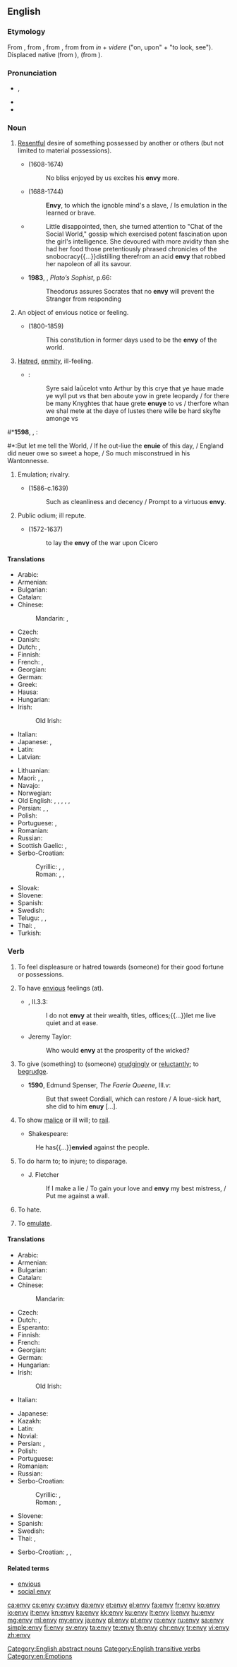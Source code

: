 ==English==

===Etymology===
From {{etyl|enm|en}} {{term|envie||lang=enm}}, from {{etyl|fro|en}} {{term|envie||lang=fro}}, from {{etyl|la|en}} {{term|invidia||envy|lang=la}}, from {{term|invidere||to look at with malice|lang=la}} from ''in'' + ''videre'' ("on, upon" + "to look, see"). Displaced native {{etyl|enm|-}} {{term|ande|ande, onde|envy|lang=enm}} (from {{etyl|ang|-}} {{term|anda|anda, onda|breath, emotion, envy, hatred, grudge, dislike|lang=ang}}), {{etyl|enm|-}} {{term|nith|nithe, nith|envy, malice|lang=enm}} (from {{etyl|ang|-}} {{m|ang|nīþ||envy, hatred, malice, spite, jealousy}}).

===Pronunciation===
* {{a|UK}} {{enPR|ĕn'vē}}, {{IPA|/ˈɛnviː/|lang=en}}
* {{audio|En-uk-envy.ogg|Audio (UK)|lang=en}}
* {{audio|En-us-envy.ogg|Audio (US)|lang=en}}

===Noun===
{{en-noun|~|envies}}

#[[resentful|Resentful]] desire of something possessed by another or others (but not limited to material possessions). {{defdate|from 13<sup>th</sup>c.}}
#*{{w|John Milton}} (1608-1674)
#*:No bliss enjoyed by us excites his '''envy''' more.
#*{{w|Alexander Pope}} (1688-1744)
#*:'''Envy''', to which the ignoble mind's a slave, / Is emulation in the learned or brave.
#*{{RQ:Vance Nobody|I}}
#*:Little disappointed, then, she turned attention to "Chat of the Social World," gossip which exercised potent fascination upon the girl's intelligence. She devoured with more avidity than she had her food those pretentiously phrased chronicles of the snobocracy{{...}}distilling therefrom an acid '''envy''' that robbed her napoleon of all its savour.
#*'''1983''', {{w|Stanley Rosen}}, ''Plato’s Sophist'', p.66:
#*:Theodorus assures Socrates that no '''envy''' will prevent the Stranger from responding
#An object of envious notice or feeling.
#*{{w|Thomas Babington Macaulay, 1st Baron Macaulay|Thomas Macaulay}} (1800-1859)
#*:This constitution in former days used to be the '''envy''' of the world.
#{{lb|en|obsolete}} [[hatred|Hatred]], [[enmity]], ill-feeling. {{defdate|14<sup>th</sup>-18<sup>th</sup>c.}}
#*{{RQ:Mlry MrtDrthr|12.52|2|X|lij}}:
#*:Syre said laūcelot vnto Arthur by this crye that ye haue made ye wyll put vs that ben aboute yow in grete Ieopardy / for there be many Knyghtes that haue grete '''enuye''' to vs / therfore whan we shal mete at the daye of Iustes there wille be hard skyfte amonge vs
<!--#*:‘Sir,’ seyde Sir Launcelot unto Kynge Arthur, ‘by this cry that ye have made ye woll put us that bene aboute you in grete jouparté, for there be many knyghtes that hath '''envy''' to us{{nb...}}.’-->
#*'''1598''', {{w|William Shakespeare}}, ''{{w|Henry IV, Part 1}}'':
#*:But let me tell the World, / If he out-liue the '''enuie''' of this day, / England did neuer owe so sweet a hope, / So much misconstrued in his Wantonnesse.
#{{lb|en|obsolete}} Emulation; rivalry.
#*{{w|John Ford (dramatist)|John Ford}} (1586-c.1639)
#*:Such as cleanliness and decency / Prompt to a virtuous '''envy'''.
#{{lb|en|obsolete}} Public odium; ill repute.
#*{{w|Ben Jonson}} (1572-1637)
#*:to lay the '''envy''' of the war upon Cicero

====Translations====
{{trans-top|resentful desire of something possessed by another}}
* Arabic: {{t|ar|حسد|m|tr=ħasad|sc=Arab}}
* Armenian: {{t|hy|նախանձ|tr=naxanj|sc=Armn}}
* Bulgarian: {{t+|bg|завист|f|tr=zavist|sc=Cyrl}}
* Catalan: {{t+|ca|enveja|f}}
* Chinese:
*: Mandarin: {{t+|cmn|妒嫉|tr=dùjí|sc=Hani}}, {{t+|cmn|羡慕|tr=xiànmù|sc=Hani}}
* Czech: {{t+|cs|závist|f}}
* Danish: {{t|da|misundelse}}
* Dutch: {{t+|nl|afgunst|f}}, {{t+|nl|nijd|m|alt=nĳd}}
* Finnish: {{t+|fi|kateus|m}}
* French: {{t+|fr|envie|f}}, {{t+|fr|jalousie|f}}
* Georgian: {{t+|ka|შური|sc=Geor}}
* German: {{t+|de|Neid|m}}
* Greek: {{t+|el|φθόνος|m|tr=fthónos|sc=Grek}}
* Hausa: {{t|ha|hassada|f|alt=hassadā̀}}
* Hungarian: {{t+|hu|irigység}}
* Irish: {{t|ga|formad|m}}
*: Old Irish: {{t|sga|format|n}}
* Italian: {{t+|it|invidia|f}}
* Japanese: {{t+|ja|嫉妬|tr=しっと, shitto}}, {{t+|ja|ねたみ|tr=netami}}
* Latin: {{t|la|invidia|f}}
* Latvian: {{t|lv|skaudība|f}}
{{trans-mid}}
* Lithuanian: {{t+|lt|pavỹdas|m}}
* Maori: {{t|mi|tarahae}}, {{t|mi|harawene}}, {{t|mi|pūhaehae}}
* Navajo: {{t|nv|oochʼį́į́d}}
* Norwegian: {{t+|no|misunnelse}}
* Old English: {{t|ang|ofest|f}}, {{t|ang|ofestnes|f}}, {{t|ang|æfestung|f}}, {{t|ang|anda|m}}, {{t|ang|hete|m}}, {{t|ang|niþ|m}}
* Persian: {{t+|fa|حسادت|tr=hesâdat|sc=fa-Arab}}, {{t+|fa|رشک|tr=rašk|sc=fa-Arab}}, {{t+|fa|حسد|tr=hasad|sc=fa-Arab}}
* Polish: {{t+|pl|zazdrość|f}}
* Portuguese: {{t+|pt|inveja|f}}, {{t|pt|ciumes|m}}
* Romanian: {{t+|ro|invidie|f}}
* Russian: {{t+|ru|зависть|f|tr=závist’|sc=Cyrl}}
* Scottish Gaelic: {{t|gd|farmad|m}}, {{t|gd|eud|m}}
* Serbo-Croatian:
*: Cyrillic: {{t|sh|завист|f|sc=Cyrl}}, {{t|sh|љубомора|f|sc=Cyrl}}, {{t|sh|јал|m|sc=Cyrl}}
*: Roman: {{t|sh|závist|f}}, {{t|sh|ljubòmora|f}}, {{t+|sh|jal|m}}
* Slovak: {{t|sk|závisť|f}}
* Slovene: {{t|sl|zavist|f}}
* Spanish: {{t+|es|envidia|f}}
* Swedish: {{t+|sv|avund}}
* Telugu: {{t+|te|ఈర్ష్య|tr=īrṣya|sc=Telu}}, {{t+|te|ఈసు|tr=īsu|sc=Telu}}, {{t+|te|అసూయ|tr=asūya|sc=Telu}}
* Thai: {{t|th|ความริษยา|tr=ความริษยา|sc=Thai}}, {{t|th|ความอิจฉา|tr=kwaam ìtchăa|sc=Thai}}
* Turkish: {{t+|tr|kıskançlık}}
{{trans-bottom}}

===Verb===
{{en-verb|env|ies}}

# {{context|transitive|lang=en}} To feel displeasure or hatred towards (someone) for their good fortune or possessions. {{defdate|from 14th c.}}
# {{context|obsolete|intransitive|lang=en}} To have [[envious]] feelings (at). {{defdate|15th-18th c.}}
#*{{RQ:RBrtn AntmyMlncly}}, II.3.3:
#*: I do not '''envy''' at their wealth, titles, offices;{{...}}let me live quiet and at ease.
#*Jeremy Taylor:
#*: Who would '''envy''' at the prosperity of the wicked?
# {{context|obsolete|transitive|lang=en}} To give (something) to (someone) [[grudgingly]] or [[reluctantly]]; to [[begrudge]]. {{defdate|16th-18th c.}}
#* '''1590''', Edmund Spenser, ''The Faerie Queene'', III.v:
#*: But that sweet Cordiall, which can restore / A loue-sick hart, she did to him '''enuy'''&nbsp;[…].
# {{context|obsolete|lang=en}} To show [[malice]] or ill will; to [[rail]].
#*Shakespeare:
#: He has{{...}}'''envied''' against the people.
# {{context|obsolete|lang=en}} To do harm to; to injure; to disparage.
#* J. Fletcher
#*: If I make a lie / To gain your love and '''envy''' my best mistress, / Put me against a wall.
# {{context|obsolete|lang=en}} To hate.
#: {{rfquotek|Marlowe}}
# {{context|obsolete|lang=en}} To [[emulate]].
#: {{rfquotek|Spenser}}

====Translations====
{{trans-top|to feel displeasure towards (someone) because of their good fortune, possessions}}
* Arabic: {{t|ar|غبط|tr=ghábaTa|sc=Arab}}
* Armenian: {{t|hy|նախանձել|tr=naxanjel|sc=Armn}}
* Bulgarian: {{t+|bg|завиждам|tr=zaviždam|sc=Cyrl}}
* Catalan: {{t+|ca|envejar}}
* Chinese:
*: Mandarin: {{t+|cmn|羡慕|tr=xiànmù|sc=Hani}}
* Czech: {{t|cs|závidět}}
* Dutch: {{t+|nl|benijden|alt=benĳden}}, {{t|nl|afgunstig zijn|alt=afgunstig zĳn}}
* Esperanto: {{t+|eo|envii}}
* Finnish: {{t+|fi|kadehtia}}
* French: {{t+|fr|envier}}
* Georgian: {{t|ka|შეშურება|sc=Geor}}
* German: {{t+|de|beneiden}}
* Hungarian: {{t+|hu|irigyel}}
* Irish:
*: Old Irish: {{t|sga|formuinethar|alt=for·muinethar}}
* Italian: {{t+|it|invidiare}}
{{trans-mid}}
* Japanese: {{t|ja|羨む|tr=うらやむ, urayamu}}
* Kazakh: {{t|kk|қызғану|tr=qızğanû|sc=Cyrl}}
* Latin: {{t|la|invideō}}
* Novial: {{t|nov|envia}}
* Persian: {{t|fa|حسادت ورزیدن|sc=Arab}}, {{t|fa|رشک ورزیدن|tr=rašk varzidan|sc=fa-Arab}}
* Polish: {{t|pl|zazdrościć}}
* Portuguese: {{t+|pt|invejar}}
* Romanian: {{t+|ro|invidia}}
* Russian: {{t+|ru|завидовать|tr=zavídovat’|sc=Cyrl}}
* Serbo-Croatian:
*: Cyrillic: {{t|sh|завидети|sc=Cyrl}}, {{t|sh|завидјети|sc=Cyrl}}
*: Roman: {{t|sh|zavideti}}, {{t+|sh|zavidjeti}}
* Slovene: {{t|sl|zavidati}}
* Spanish: {{t|es|envidiar}}
* Swedish: {{t+|sv|avundas}}
* Thai: {{t+|th|ริษยา|tr=rítyaa|sc=Thai}}, {{t|th|อิจฉา|tr=ìtchăa|sc=Thai}}
{{trans-bottom}}

{{checktrans-top}}
* Serbo-Croatian: {{t+check|sh|ljubomorna|f}}, {{t+check|sh|ljubomoran|m}}, {{t+check|sh|ljubomorno|n}}
{{trans-bottom}}

====Related terms====
* [[envious]]
* [[social envy]]

[[Category:English abstract nouns]]
[[Category:English transitive verbs]]
[[Category:en:Emotions]]

[[ca:envy]]
[[cs:envy]]
[[cy:envy]]
[[da:envy]]
[[et:envy]]
[[el:envy]]
[[fa:envy]]
[[fr:envy]]
[[ko:envy]]
[[io:envy]]
[[it:envy]]
[[kn:envy]]
[[ka:envy]]
[[kk:envy]]
[[ku:envy]]
[[lt:envy]]
[[li:envy]]
[[hu:envy]]
[[mg:envy]]
[[ml:envy]]
[[my:envy]]
[[ja:envy]]
[[pl:envy]]
[[pt:envy]]
[[ro:envy]]
[[ru:envy]]
[[sa:envy]]
[[simple:envy]]
[[fi:envy]]
[[sv:envy]]
[[ta:envy]]
[[te:envy]]
[[th:envy]]
[[chr:envy]]
[[tr:envy]]
[[vi:envy]]
[[zh:envy]]